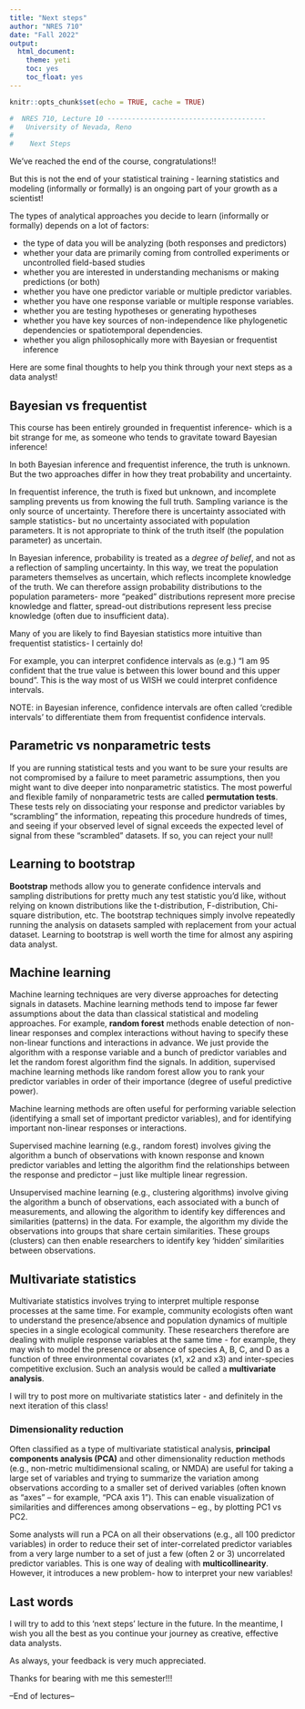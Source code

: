 ```yaml
---
title: "Next steps"
author: "NRES 710"
date: "Fall 2022"
output: 
  html_document: 
    theme: yeti
    toc: yes
    toc_float: yes
---
```


```r

knitr::opts_chunk$set(echo = TRUE, cache = TRUE)

```


```r

#  NRES 710, Lecture 10 ---------------------------------------                             
#   University of Nevada, Reno                        
#
#    Next Steps                                   

```


We've reached the end of the course, congratulations!! 

But this is not the end of your statistical training - learning statistics and modeling (informally or formally) is an ongoing part of your growth as a scientist!

The types of analytical approaches you decide to learn (informally or formally) depends on a lot of factors: 

* the type of data you will be analyzing (both responses and predictors)
* whether your data are primarily coming from controlled experiments or uncontrolled field-based studies
* whether you are interested in understanding mechanisms or making predictions (or both)
* whether you have one predictor variable or multiple predictor variables. 
* whether you have one response variable or multiple response variables.
* whether you are testing hypotheses or generating hypotheses
* whether you have key sources of non-independence like phylogenetic dependencies or spatiotemporal dependencies. 
* whether you align philosophically more with Bayesian or frequentist inference

Here are some final thoughts to help you think through your next steps as a data analyst!

## Bayesian vs frequentist

This course has been entirely grounded in frequentist inference- which is a bit strange for me, as someone who tends to gravitate toward Bayesian inference! 

In both Bayesian inference and frequentist inference, the truth is unknown. But the two approaches differ in how they treat probability and uncertainty.  

In frequentist inference, the truth is fixed but unknown, and incomplete sampling prevents us from knowing the full truth. Sampling variance is the only source of uncertainty. Therefore there is uncertainty associated with sample statistics- but no uncertainty associated with population parameters. It is not appropriate to think of the truth itself (the population parameter) as uncertain.

In Bayesian inference, probability is treated as a *degree of belief*, and not as a reflection of sampling uncertainty. In this way, we treat the population parameters themselves as uncertain, which reflects incomplete knowledge of the truth. We can therefore assign probability distributions to the population parameters- more "peaked" distributions represent more precise knowledge and flatter, spread-out distributions represent less precise knowledge (often due to insufficient data). 

Many of you are likely to find Bayesian statistics more intuitive than frequentist statistics- I certainly do! 

For example, you can interpret confidence intervals as (e.g.) "I am 95 confident that the true value is between this lower bound and this upper bound". This is the way most of us WISH we could interpret confidence intervals.  

NOTE: in Bayesian inference, confidence intervals are often called 'credible intervals' to differentiate them from frequentist confidence intervals.

## Parametric vs nonparametric tests

If you are running statistical tests and you want to be sure your results are not compromised by a failure to meet parametric assumptions, then you might want to dive deeper into nonparametric statistics. The most powerful and flexible family of nonparametric tests are called **permutation tests**. These tests rely on dissociating your response and predictor variables by "scrambling" the information, repeating this procedure hundreds of times, and seeing if your observed level of signal exceeds the expected level of signal from these "scrambled" datasets. If so, you can reject your null!

## Learning to bootstrap

**Bootstrap** methods allow you to generate confidence intervals and sampling distributions for pretty much any test statistic you'd like, without relying on known distributions like the t-distribution, F-distribution, Chi-square distribution, etc. The bootstrap techniques simply involve repeatedly running the analysis on datasets sampled with replacement from your actual dataset. Learning to bootstrap is well worth the time for almost any aspiring data analyst. 

## Machine learning

Machine learning techniques are very diverse approaches for detecting signals in datasets. Machine learning methods tend to impose far fewer assumptions about the data than classical statistical and modeling approaches. For example, **random forest** methods enable detection of non-linear responses and complex interactions without having to specify these non-linear functions and interactions in advance. We just provide the algorithm with a response variable and a bunch of predictor variables and let the random forest algorithm find the signals. In addition, supervised machine learning methods like random forest allow you to rank your predictor variables in order of their importance (degree of useful predictive power). 

Machine learning methods are often useful for performing variable selection (identifying a small set of important predictor variables), and for identifying important non-linear responses or interactions. 

Supervised machine learning (e.g., random forest) involves giving the algorithm a bunch of observations with known response and known predictor variables and letting the algorithm find the relationships between the response and predictor -- just like multiple linear regression.

Unsupervised machine learning (e.g., clustering algorithms) involve giving the algorithm a bunch of observations, each associated with a bunch of measurements, and allowing the algorithm to identify key differences and similarities (patterns) in the data. For example, the algorithm my divide the observations into groups that share certain similarities. These groups (clusters) can then enable researchers to identify key 'hidden' similarities between observations. 

## Multivariate statistics

Multivariate statistics involves trying to interpret multiple response processes at the same time. For example, community ecologists often want to understand the presence/absence and population dynamics of multiple species in a single ecological community. These researchers therefore are dealing with muliple response variables at the same time - for example, they may wish to model the presence or absence of species A, B, C, and D as a function of three environmental covariates (x1, x2 and x3) and inter-species competitive exclusion. Such an analysis would be called a **multivariate analysis**. 

I will try to post more on multivariate statistics later - and definitely in the next iteration of this class!

### Dimensionality reduction

Often classified as a type of multivariate statistical analysis, **principal components analysis (PCA)** and other dimensionality reduction methods (e.g., non-metric multidimensional scaling, or NMDA) are useful for taking a large set of variables and trying to summarize the variation among observations according to a smaller set of derived variables (often known as "axes" -- for example, "PCA axis 1"). This can enable visualization of similarities and differences among observations -- eg., by plotting PC1 vs PC2.

Some analysts will run a PCA on all their observations (e.g., all 100 predictor variables) in order to reduce their set of inter-correlated predictor variables from a very large number to a set of just a few (often 2 or 3) uncorrelated predictor variables. This is one way of dealing with **multicollinearity**. However, it introduces a new problem- how to interpret your new variables!


## Last words

I will try to add to this 'next steps' lecture in the future. In the meantime, I wish you all the best as you continue your journey as creative, effective data analysts. 

As always, your feedback is very much appreciated. 

Thanks for bearing with me this semester!!!





--End of lectures--


















